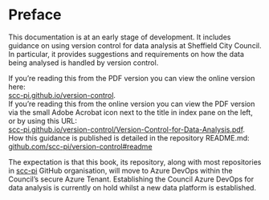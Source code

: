 # Preface {.unnumbered}

This documentation is at an early stage of development. It includes guidance on using version control for data analysis at Sheffield City Council. In particular, it provides suggestions and requirements on how the data being analysed is handled by version control.

| If you're reading this from the PDF version you can view the online version here:
| [scc-pi.github.io/version-control](https://scc-pi.github.io/version-control/).

| If you're reading this from the online version you can view the PDF version via the small Adobe Acrobat icon next to the title in index pane on the left, or by using this URL: 
| [scc-pi.github.io/version-control/Version-Control-for-Data-Analysis.pdf](https://scc-pi.github.io/version-control/Version-Control-for-Data-Analysis.pdf).

| How this guidance is published is detailed in the repository README.md:
| [github.com/scc-pi/version-control#readme](https://github.com/scc-pi/version-control#readme)

The expectation is that this book, its repository, along with most repositories in [scc-pi](https://github.com/scc-pi) GitHub organisation, will move to Azure DevOps within the Council's secure Azure Tenant. Establishing the Council Azure DevOps for data analysis is currently on hold whilst a new data platform is established.  